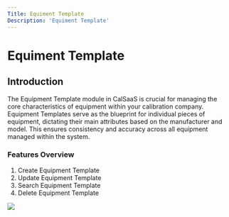 ```yaml
---
Title: Equiment Template
Description: 'Equiment Template'
---
```

# Equiment Template

## Introduction

The Equipment Template module in CalSaaS is crucial for managing the core characteristics of equipment within your calibration company. Equipment Templates serve as the blueprint for individual pieces of equipment, dictating their main attributes based on the manufacturer and model. This ensures consistency and accuracy across all equipment managed within the system.

### Features Overview

1.	Create Equipment Template
2. 	Update Equipment Template
3.	Search Equipment Template
4.	Delete Equipment Template

<img  src="/images/equipment-template/Home-Equipment-template.gif">



